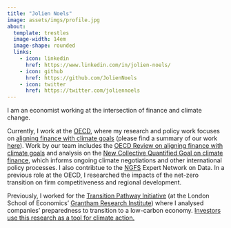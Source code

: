 ```yaml
---
title: "Jolien Noels"
image: assets/imgs/profile.jpg
about:
  template: trestles
  image-width: 14em
  image-shape: rounded
  links:
    - icon: linkedin
      href: https://www.linkedin.com/in/jolien-noels/
    - icon: github
      href: https://github.com/JolienNoels
    - icon: twitter
      href: https://twitter.com/joliennoels
---
```


I am an economist working at the intersection of finance and climate change.

Currently, I work at the [OECD](https://www.oecd.org/), where my research and policy work focuses on [aligning finance with climate goals](https://www.oecd.org/en/topics/sub-issues/assessing-the-alignment-of-finance-with-climate-goals.html) (please find a summary of our work [here](https://www.oecd.org/content/dam/oecd/en/topics/policy-sub-issues/assessing-the-alignment-of-finance-with-climate-goals/oecd-research-collaborative-finance-climate-action-brochure.pdf/_jcr_content/renditions/original./oecd-research-collaborative-finance-climate-action-brochure.pdf)). Work by our team includes the [OECD Review on aligning finance with climate goals](https://www.oecd-ilibrary.org/environment/oecd-review-on-aligning-finance-with-climate-goals_b9b7ce49-en) and analysis on the [New Collective Quantified Goal on climate finance](https://www.oecd-ilibrary.org/environment/the-new-collective-quantified-goal-on-climate-finance_7b28309b-en), which informs ongoing climate negotiations and other international policy processes. I also contribtue to the [NGFS](https://www.ngfs.net/en) Expert Network on Data. In a previous role at the OECD, I researched the impacts of the net-zero transition on firm competitiveness and regional development.

Previously, I worked for the [Transition Pathway Initiative](https://www.transitionpathwayinitiative.org/) (at the London School of Economics' [Grantham Research Institute](https://www.lse.ac.uk/granthaminstitute/)) where I analysed companies' preparedness to transition to a low-carbon economy. [Investors use this research as a tool for climate action.](https://www.climateaction100.org/progress/progress-update/)
